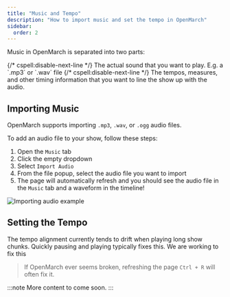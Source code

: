 ```yaml
---
title: "Music and Tempo"
description: "How to import music and set the tempo in OpenMarch"
sidebar:
  order: 2
---
```



Music in OpenMarch is separated into two parts:

<CardGrid>
  {/* cspell:disable-next-line */}
  <Card title="Audio" icon="seti:audio">
    The actual sound that you want to play. E.g. a `.mp3` or `.wav` file
  </Card>
  {/* cspell:disable-next-line */}
  <Card title="Tempo" icon="seti:happenings">
    The tempos, measures, and other timing information that you want to line the
    show up with the audio.
  </Card>
</CardGrid>

## Importing Music

OpenMarch supports importing `.mp3`, `.wav`, or `.ogg` audio files.

To add an audio file to your show, follow these steps:

<Steps>

1. Open the `Music` tab
1. Click the empty dropdown
1. Select `Import Audio`
1. From the file popup, select the audio file you want to import
1. The page will automatically refresh and you should see the audio file in the `Music` tab and a waveform in the timeline!

</Steps>

![Importing audio example](/docs/guides/music/import-audio.gif)

## Setting the Tempo

<Aside type="caution" title="Tempo drift">

The tempo alignment currently tends to drift when playing long show chunks.
Quickly pausing and playing typically fixes this.
We are working to fix this

</Aside>

> If OpenMarch ever seems broken, refreshing the page `Ctrl + R` will often fix it.

:::note
More content to come soon.
:::
